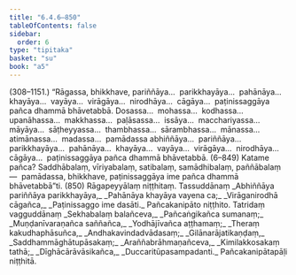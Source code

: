 ```yaml
---
title: "6.4.6–850"
tableOfContents: false
sidebar:
  order: 6
type: "tipitaka"
basket: "su"
book: "a5"
---
```



<DynamicBreadcrumb />

<Paragraph type="center" book="a5">
(308–1151.)
</Paragraph>

<Paragraph number="1411" book="a5">
“Rāgassa, bhikkhave, pariññāya…  parikkhayāya…  pahānāya…  khayāya…  vayāya…  virāgāya…  nirodhāya…  cāgāya…  paṭinissaggāya pañca dhammā bhāvetabbā. Dosassa…  mohassa…  kodhassa…  upanāhassa…  makkhassa…  paḷāsassa…  issāya…  macchariyassa…  māyāya…  sāṭheyyassa…  thambhassa…  sārambhassa…  mānassa…  atimānassa…  madassa…  pamādassa abhiññāya…  pariññāya…  parikkhayāya…  pahānāya…  khayāya…  vayāya…  virāgāya…  nirodhāya…  cāgāya…  paṭinissaggāya pañca dhammā bhāvetabbā. (6–849)
</Paragraph>

<Division number="1152" book="a5">

<Paragraph number="1412" book="a5">
Katame pañca? Saddhābalaṃ, vīriyabalaṃ, satibalaṃ, samādhibalaṃ, paññābalaṃ—  pamādassa, bhikkhave, paṭinissaggāya ime pañca dhammā bhāvetabbā”ti. (850)

</Paragraph>
</Division>

<Paragraph number="1413" type="center" book="a5">
Rāgapeyyālaṃ niṭṭhitaṃ.



</Paragraph>

<Paragraph number="1414" type="center" book="a5">
Tassuddānaṃ


</Paragraph>

<Paragraph number="1415" type="verses" book="a5">
_Abhiññāya pariññāya parikkhayāya,_  
_Pahānāya khayāya vayena ca;_  
_Virāganirodhā cāgañca,_  
_Paṭinissaggo ime dasāti._  


</Paragraph>

<Paragraph number="1416" type="center" book="a5">
Pañcakanipāto niṭṭhito.



</Paragraph>

<Paragraph number="1417" type="center" book="a5">
Tatridaṃ vagguddānaṃ


</Paragraph>

<Paragraph number="1418" type="verses" book="a5">
_Sekhabalaṃ balañceva,_  
_Pañcaṅgikañca sumanaṃ;_  
_Muṇḍanīvaraṇañca saññañca,_  
_Yodhājīvañca aṭṭhamaṃ;_  
_Theraṃ kakudhaphāsuñca,_  
_Andhakavindadvādasaṃ;_  
_Gilānarājatikaṇḍaṃ,_  
_Saddhammāghātupāsakaṃ;_  
_Araññabrāhmaṇañceva,_  
_Kimilakkosakaṃ tathā;_  
_Dīghācārāvāsikañca,_  
_Duccaritūpasampadanti._  


</Paragraph>

<Paragraph number="1419" type="center" book="a5">
Pañcakanipātapāḷi niṭṭhitā.
</Paragraph>